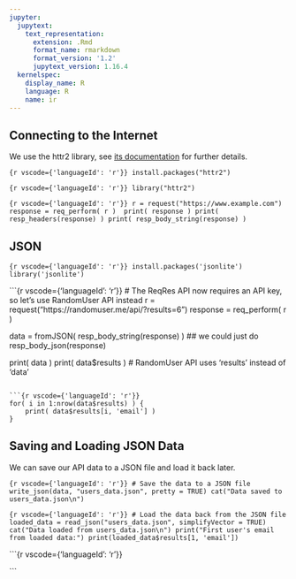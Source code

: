 ```yaml
---
jupyter:
  jupytext:
    text_representation:
      extension: .Rmd
      format_name: rmarkdown
      format_version: '1.2'
      jupytext_version: 1.16.4
  kernelspec:
    display_name: R
    language: R
    name: ir
---
```


## Connecting to the Internet

We use the httr2 library, see [its documentation](https://httr2.r-lib.org/) for further details.

```{r vscode={'languageId': 'r'}}
install.packages("httr2")
```

```{r vscode={'languageId': 'r'}}
library("httr2")
```

```{r vscode={'languageId': 'r'}}
r = request("https://www.example.com")
response = req_perform( r ) 
print( response )
print( resp_headers(response) )
print( resp_body_string(response) )
```

## JSON

```{r vscode={'languageId': 'r'}}
install.packages('jsonlite')
library('jsonlite')
```

```{r vscode={'languageId': 'r'}}
# The ReqRes API now requires an API key, so let's use RandomUser API instead
r = request("https://randomuser.me/api/?results=6")
response = req_perform( r )

data = fromJSON( resp_body_string(response) )  ## we could just do resp_body_json(response)

print( data )
print( data$results )  # RandomUser API uses 'results' instead of 'data'
```

```{r vscode={'languageId': 'r'}}
for( i in 1:nrow(data$results) ) {
    print( data$results[i, 'email'] )
}
```

## Saving and Loading JSON Data

We can save our API data to a JSON file and load it back later.

```{r vscode={'languageId': 'r'}}
# Save the data to a JSON file
write_json(data, "users_data.json", pretty = TRUE)
cat("Data saved to users_data.json\n")
```

```{r vscode={'languageId': 'r'}}
# Load the data back from the JSON file
loaded_data = read_json("users_data.json", simplifyVector = TRUE)
cat("Data loaded from users_data.json\n")
print("First user's email from loaded data:")
print(loaded_data$results[1, 'email'])
```

```{r vscode={'languageId': 'r'}}

```
